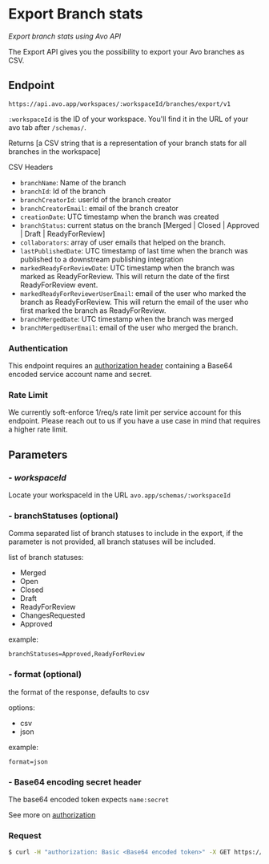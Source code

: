 # Export Branch stats

_Export branch stats using Avo API_

The Export API gives you the possibility to export your Avo branches as CSV.

## Endpoint

```Url
https://api.avo.app/workspaces/:workspaceId/branches/export/v1
```

`:workspaceId` is the ID of your workspace. You'll find it in the URL of your avo tab after `/schemas/`.

Returns [a CSV string that is a representation of your branch stats for all branches in the workspace]

CSV Headers

- `branchName`: Name of the branch
- `branchId`: Id of the branch
- `branchCreatorId`: userId of the branch creator
- `branchCreatorEmail`: email of the branch creator
- `creationDate`: UTC timestamp when the branch was created
- `branchStatus`: current status on the branch [Merged | Closed | Approved | Draft | ReadyForReview]
- `collaborators`: array of user emails that helped on the branch.
- `lastPublishedDate`: UTC timestamp of last time when the branch was published to a downstream publishing integration
- `markedReadyForReviewDate`: UTC timestamp when the branch was marked as ReadyForReview. This will return the date of the first ReadyForReview event.
- `markedReadyForReviewerUserEmail`: email of the user who marked the branch as ReadyForReview. This will return the email of the user who first marked the branch as ReadyForReview.
- `branchMergedDate`: UTC timestamp when the branch was merged
- `branchMergedUserEmail`: email of the user who merged the branch.

### Authentication

This endpoint requires an [authorization header](/public-api/authentication#authenticating-with-avo-api) containing a Base64 encoded service account name and secret.

### Rate Limit

We currently soft-enforce 1/req/s rate limit per service account for this endpoint. Please reach out to us if you have a use case in mind that requires a higher rate limit.

## Parameters

### - _workspaceId_

Locate your workspaceId in the URL
`avo.app/schemas/:workspaceId`

### - branchStatuses (optional)

Comma separated list of branch statuses to include in the export, if the parameter is not provided, all branch statuses will be included.

list of branch statuses:

- Merged
- Open
- Closed
- Draft
- ReadyForReview
- ChangesRequested
- Approved

example:

```
branchStatuses=Approved,ReadyForReview
```

### - format (optional)

the format of the response, defaults to csv

options:

- csv
- json

example:

```
format=json
```

### - Base64 encoding secret header

The base64 encoded token expects `name:secret`

See more on [authorization](/public-api/authentication#authenticating-with-avo-api)

### Request

```sh
$ curl -H "authorization: Basic <Base64 encoded token>" -X GET https://api.avo.app/workspaces/:workspaceId/export/v1
```
